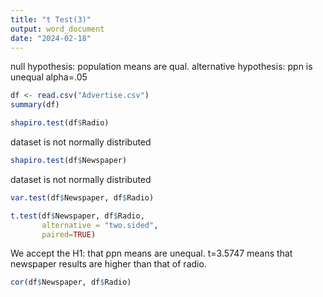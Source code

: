 ---
title: "t Test(3)"
output: word_document
date: "2024-02-18"
---
null hypothesis: population means are qual.
alternative hypothesis: ppn is unequal
           alpha=.05
```{r}
df <- read.csv("Advertise.csv")
summary(df)
```


```{r}
shapiro.test(df$Radio)
```
 dataset is not normally distributed



```{r}
shapiro.test(df$Newspaper)
```
 dataset is not normally distributed
```{r}
var.test(df$Newspaper, df$Radio)
```

```{r}
t.test(df$Newspaper, df$Radio,
       alternative = "two.sided",
       paired=TRUE)
```
We accept the H1: that ppn means are unequal.
t=3.5747 means that newspaper results are higher than that of radio.

```{r}
cor(df$Newspaper, df$Radio)
```